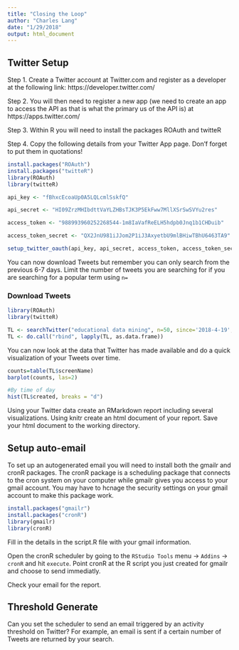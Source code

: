 ```yaml
---
title: "Closing the Loop"
author: "Charles Lang"
date: "1/29/2018"
output: html_document
---
```


## Twitter Setup

Step 1. Create a Twitter account at Twitter.com and register as a developer at the following link: https://developer.twitter.com/

Step 2. You will then need to register a new app (we need to create an app to access the API as that is what the primary us of the API is) at https://apps.twitter.com/

Step 3. Within R you will need to install the packages ROAuth and twitteR

Step 4. Copy the following details from your Twitter App page. Don'f forget to put them in quotations!

```r
install.packages("ROAuth")
install.packages("twitteR")
library(ROAuth)
library(twitteR)

api_key <- "fBhxcEcoaUp0A5LQLcmlSskfQ"

api_secret <- "HI09ZrzMHIbdttVaYLZHBsTJK3P5EkFww7MllXSrSwSVYu2res"

access_token <- "988993960252268544-1m8IaVafReELH5hdpb0Jnq1b1CHDuib"

access_token_secret <- "QX2JnU981iJJom2P1iJ3AxyetbU9mlBHiwTBhU6463TA9"

setup_twitter_oauth(api_key, api_secret, access_token, access_token_secret)
```

You can now download Tweets but remember you can only search from the previous 6-7 days. Limit the number of tweets you are searching for if you are searching for a popular term using `n=`

### Download Tweets
```r
library(ROAuth)
library(twitteR)

TL <- searchTwitter("educational data mining", n=50, since='2018-4-19', until='2018-4-25')#Make sure you change the dates here to be 6 days from today.
TL <- do.call("rbind", lapply(TL, as.data.frame))
```

You can now look at the data that Twitter has made available and do a quick visualization of your Tweets over time.

```r
counts=table(TL$screenName)
barplot(counts, las=2)

#By time of day
hist(TL$created, breaks = "d")
```

Using your Twitter data create an RMarkdown report including several visualizations. Using knitr create an html document of your report. Save your html document to the working directory.

## Setup auto-email

To set up an autogenerated email you will need to install both the gmailr and cronR packages. The cronR package is a scheduling package that connects to the cron system on your computer while gmailr gives you access to your gmail account. You may have to hcnage the security settings on your gmail account to make this package work.

```r
install.packages("gmailr")
install.packages("cronR")
library(gmailr)
library(cronR)
```

Fill in the details in the script.R file with your gmail information.

Open the cronR scheduler by going to the `RStudio Tools` menu -> `Addins` -> `cronR` and hit `execute`. Point cronR at the R script you just created for gmailr and choose to send immediatly.

Check your email for the report. 

## Threshold Generate

Can you set the scheduler to send an email triggered by an activity threshold on Twitter? For example, an email is sent if a certain number of Tweets are returned by your search.




